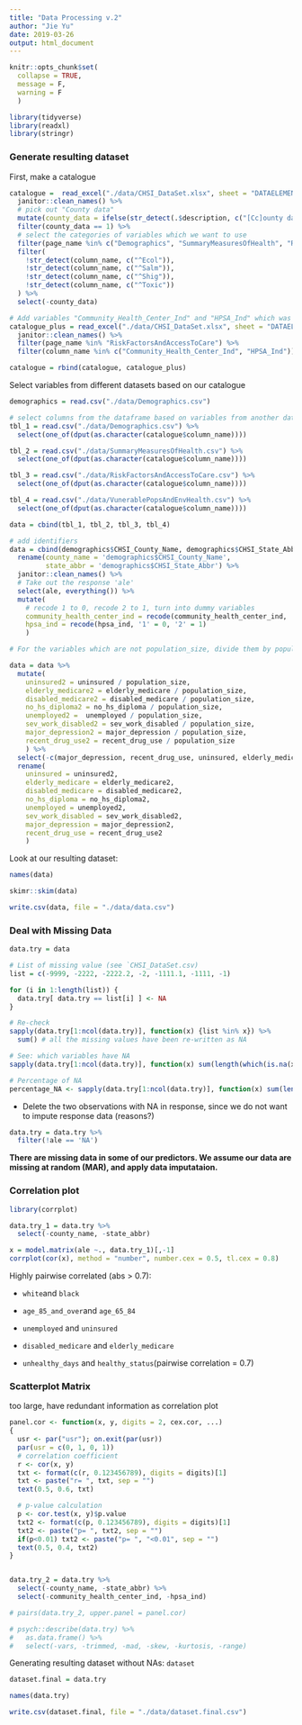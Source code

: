 ```yaml
---
title: "Data Processing v.2"
author: "Jie Yu"
date: 2019-03-26
output: html_document
---
```


```r
knitr::opts_chunk$set(
  collapse = TRUE,
  message = F,
  warning = F
  ) 

library(tidyverse)
library(readxl)
library(stringr)
```

### Generate resulting dataset

First, make a catalogue

```r
catalogue =  read_excel("./data/CHSI_DataSet.xlsx", sheet = "DATAELEMENTDESCRIPTION") %>% 
  janitor::clean_names() %>%
  # pick out "County data"
  mutate(county_data = ifelse(str_detect(.$description, c("[Cc]ounty data")) == TRUE, 1, 0)) %>% 
  filter(county_data == 1) %>% 
  # select the categories of variables which we want to use
  filter(page_name %in% c("Demographics", "SummaryMeasuresOfHealth", "RiskFactorsAndAccessToCare", "VunerablePopsAndEnvHealth")) %>% 
  filter(
    !str_detect(column_name, c("^Ecol")),
    !str_detect(column_name, c("^Salm")),
    !str_detect(column_name, c("^Shig")),
    !str_detect(column_name, c("^Toxic"))
  ) %>% 
  select(-county_data)

# Add variables "Community_Health_Center_Ind" and "HPSA_Ind" which was omitted by above catelogue
catalogue_plus = read_excel("./data/CHSI_DataSet.xlsx", sheet = "DATAELEMENTDESCRIPTION") %>% 
  janitor::clean_names() %>%
  filter(page_name %in% "RiskFactorsAndAccessToCare") %>% 
  filter(column_name %in% c("Community_Health_Center_Ind", "HPSA_Ind"))

catalogue = rbind(catalogue, catalogue_plus)
```

Select variables from different datasets based on our catalogue

```r
demographics = read.csv("./data/Demographics.csv")

# select columns from the dataframe based on variables from another dataframe
tbl_1 = read.csv("./data/Demographics.csv") %>% 
  select(one_of(dput(as.character(catalogue$column_name))))

tbl_2 = read.csv("./data/SummaryMeasuresOfHealth.csv") %>% 
  select(one_of(dput(as.character(catalogue$column_name))))

tbl_3 = read.csv("./data/RiskFactorsAndAccessToCare.csv") %>% 
  select(one_of(dput(as.character(catalogue$column_name))))

tbl_4 = read.csv("./data/VunerablePopsAndEnvHealth.csv") %>% 
  select(one_of(dput(as.character(catalogue$column_name))))

data = cbind(tbl_1, tbl_2, tbl_3, tbl_4)

# add identifiers
data = cbind(demographics$CHSI_County_Name, demographics$CHSI_State_Abbr, data) %>% 
  rename(county_name = 'demographics$CHSI_County_Name',
         state_abbr = 'demographics$CHSI_State_Abbr') %>% 
  janitor::clean_names() %>% 
  # Take out the response 'ale'
  select(ale, everything()) %>% 
  mutate(
    # recode 1 to 0, recode 2 to 1, turn into dummy variables
    community_health_center_ind = recode(community_health_center_ind, '1' = 0, '2' = 1),
    hpsa_ind = recode(hpsa_ind, '1' = 0, '2' = 1)
    )

# For the variables which are not population_size, divide them by population_size to get a proportion

data = data %>% 
  mutate(
    uninsured2 = uninsured / population_size,
    elderly_medicare2 = elderly_medicare / population_size,
    disabled_medicare2 = disabled_medicare / population_size,
    no_hs_diploma2 = no_hs_diploma / population_size,
    unemployed2 =  unemployed / population_size,
    sev_work_disabled2 = sev_work_disabled / population_size,
    major_depression2 = major_depression / population_size,
    recent_drug_use2 = recent_drug_use / population_size
    ) %>% 
  select(-c(major_depression, recent_drug_use, uninsured, elderly_medicare, disabled_medicare, no_hs_diploma, unemployed, sev_work_disabled)) %>% 
  rename(
    uninsured = uninsured2,
    elderly_medicare = elderly_medicare2,
    disabled_medicare = disabled_medicare2,
    no_hs_diploma = no_hs_diploma2,
    unemployed = unemployed2,
    sev_work_disabled = sev_work_disabled2,
    major_depression = major_depression2,
    recent_drug_use = recent_drug_use2
    )
```

Look at our resulting dataset:

```r
names(data)

skimr::skim(data)
```

```r
write.csv(data, file = "./data/data.csv")
```


### Deal with Missing Data

```r
data.try = data

# List of missing value (see `CHSI_DataSet.csv)
list = c(-9999, -2222, -2222.2, -2, -1111.1, -1111, -1)

for (i in 1:length(list)) {
  data.try[ data.try == list[i] ] <- NA
}

# Re-check
sapply(data.try[1:ncol(data.try)], function(x) {list %in% x}) %>% 
  sum() # all the missing values have been re-written as NA

# See: which variables have NA
sapply(data.try[1:ncol(data.try)], function(x) sum(length(which(is.na(x)))))

# Percentage of NA
percentage_NA <- sapply(data.try[1:ncol(data.try)], function(x) sum(length(which(is.na(x)))) / nrow(data.try) * 100); percentage_NA
```

* Delete the two observations with NA in response, since we do not want to impute response data (reasons?)

```r
data.try = data.try %>% 
  filter(!ale == 'NA')
```

**There are missing data in some of our predictors. We assume our data are missing at random (MAR), and apply data imputataion.**


### Correlation plot

```r
library(corrplot)

data.try_1 = data.try %>% 
  select(-county_name, -state_abbr)

x = model.matrix(ale ~., data.try_1)[,-1]
corrplot(cor(x), method = "number", number.cex = 0.5, tl.cex = 0.8)
```

Highly pairwise correlated (abs > 0.7):

* `white`and `black`

* `age_85_and_over`and `age_65_84`

* `unemployed` and `uninsured`

* `disabled_medicare` and `elderly_medicare`

* `unhealthy_days` and `healthy_status`(pairwise correlation = 0.7)

### Scatterplot Matrix

too large, have redundant information as correlation plot

```r
panel.cor <- function(x, y, digits = 2, cex.cor, ...)
{
  usr <- par("usr"); on.exit(par(usr))
  par(usr = c(0, 1, 0, 1))
  # correlation coefficient
  r <- cor(x, y)
  txt <- format(c(r, 0.123456789), digits = digits)[1]
  txt <- paste("r= ", txt, sep = "")
  text(0.5, 0.6, txt)

  # p-value calculation
  p <- cor.test(x, y)$p.value
  txt2 <- format(c(p, 0.123456789), digits = digits)[1]
  txt2 <- paste("p= ", txt2, sep = "")
  if(p<0.01) txt2 <- paste("p= ", "<0.01", sep = "")
  text(0.5, 0.4, txt2)
}


data.try_2 = data.try %>% 
  select(-county_name, -state_abbr) %>% 
  select(-community_health_center_ind, -hpsa_ind)

# pairs(data.try_2, upper.panel = panel.cor)
```

```r
# psych::describe(data.try) %>% 
#   as.data.frame() %>% 
#   select(-vars, -trimmed, -mad, -skew, -kurtosis, -range)
```

Generating resulting dataset without NAs: `dataset`

```r
dataset.final = data.try

names(data.try)
```

```r
write.csv(dataset.final, file = "./data/dataset.final.csv")
```
